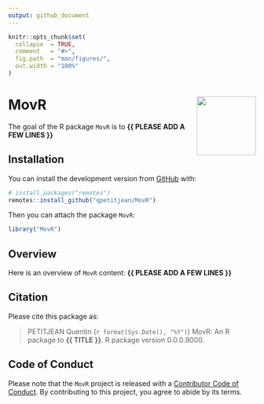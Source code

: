 ```yaml
---
output: github_document
---
```


<!-- README.md is generated from README.Rmd. Please edit that file -->


```r
knitr::opts_chunk$set(
  collapse  = TRUE,
  comment   = "#>",
  fig.path  = "man/figures/",
  out.width = "100%"
)
```



MovR <img src="man/figures/hexsticker.png" height="120" align="right"/>
=========================================================

<!-- badges: start -->
<!-- badges: end -->


The goal of the R package `MovR` is to **{{ PLEASE ADD A FEW LINES }}**



## Installation

You can install the development version from [GitHub](https://github.com/) with:

```r
# install.packages("remotes")
remotes::install_github("qpetitjean/MovR")
```

Then you can attach the package `MovR`:

```r
library("MovR")
```



## Overview

Here is an overview of `MovR` content: **{{ PLEASE ADD A FEW LINES }}**



## Citation

Please cite this package as: 

> PETITJEAN Quentin (`r format(Sys.Date(), "%Y")`) MovR: An R 
package to **{{ TITLE }}**. R package version 0.0.0.9000.



## Code of Conduct

Please note that the `MovR` project is released with a 
[Contributor Code of Conduct](https://contributor-covenant.org/version/2/0/CODE_OF_CONDUCT.html). 
By contributing to this project, you agree to abide by its terms.
